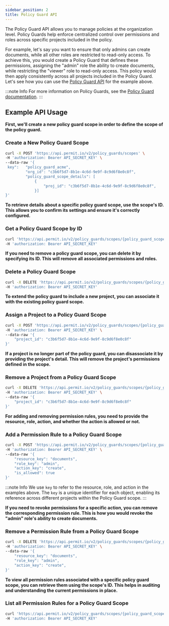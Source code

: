 ```yaml
---
sidebar_position: 2
title: Policy Guard API
---
```




The Policy Guard API allows you to manage policies at the organization level.
Policy Guards help enforce centralized control over permissions and roles across specific projects included in the policy.

For example, let's say you want to ensure that only admins can create documents, while all other roles are restricted to read-only access.
To achieve this, you would create a Policy Guard that defines these permissions, assigning the "admin" role the ability to create documents,
while restricting the "viewer" role to read-only access.
This policy would then apply consistently across all projects included in the Policy Guard.
Let's see how you can use the [Policy Guard API](https://api.permit.io/v2/redoc) for the example above.

:::note Info
For more information on Policy Guards, see the [Policy Guard documentation](/manage-your-account/policy-guard/policy_guard).
:::


## Example API Usage

**First, we'll create a new policy guard scope in order to define the scope of the policy guard.**

### Create a New Policy Guard Scope
```bash
curl -X POST 'https://api.permit.io/v2/policy_guards/scopes' \
-H 'authorization: Bearer API_SECRET_KEY' \
--data-raw '{
 key":   "policy_guard_acme",
         "org_id": "c3b6f5d7-8b1e-4c6d-9e9f-8c9d6f8e0c8f",
         "policy_guard_scope_details": [
             {
                 "proj_id": "c3b6f5d7-8b1e-4c6d-9e9f-8c9d6f8e0c8f",
             }]
}'
```

**To retrieve details about a specific policy guard scope, use the scope's ID. This allows you to confirm its settings and ensure it's correctly configured.**

### Get a Policy Guard Scope by ID
```bash
curl 'https://api.permit.io/v2/policy_guards/scopes/{policy_guard_scope_id}' \
-H 'authorization: Bearer API_SECRET_KEY'
```

**If you need to remove a policy guard scope, you can delete it by specifying its ID. This will remove all associated permissions and roles.**

### Delete a Policy Guard Scope
```bash
curl -X DELETE 'https://api.permit.io/v2/policy_guards/scopes/{policy_guard_scope_id}' \
-H 'authorization: Bearer API_SECRET_KEY'
```

**To extend the policy guard to include a new project, you can associate it with the existing policy guard scope.**

### Assign a Project to a Policy Guard Scope
```bash
curl -X POST 'https://api.permit.io/v2/policy_guards/scopes/{policy_guard_scope_id}/associate' \
-H 'authorization: Bearer API_SECRET_KEY' \
--data-raw '{
    "project_id": "c3b6f5d7-8b1e-4c6d-9e9f-8c9d6f8e0c8f"
}'
```

**If a project is no longer part of the policy guard, you can disassociate it by providing the project's detail. This will remove the project's permissions defined in the scope.**

### Remove a Project from a Policy Guard Scope
```bash
curl -X DELETE 'https://api.permit.io/v2/policy_guards/scopes/{policy_guard_scope_id}/disassociate' \
-H 'authorization: Bearer API_SECRET_KEY' \
--data-raw '{
    "project_id": "c3b6f5d7-8b1e-4c6d-9e9f-8c9d6f8e0c8f"
}'
```

**For adding and removing permission rules, you need to provide the resource, role, action, and whether the action is allowed or not.**

### Add a Permission Rule to a Policy Guard Scope
```bash
curl -X POST 'https://api.permit.io/v2/policy_guards/scopes/{policy_guard_scope_id}/rules' \
-H 'authorization: Bearer API_SECRET_KEY' \
--data-raw '{
    "resource_key": "documents",
    "role_key": "admin",
    "action_key": "create",
    "is_allowed": true
}'
```
:::note Info
We use `key` to refer to the resource, role, and action in the examples above. The `key` is a unique identifier for each object, enabling its reference across different projects within the Policy Guard scope.
:::

**If you need to revoke permissions for a specific action, you can remove the corresponding permission rule. This is how you would revoke the "admin" role's ability to create documents.**

### Remove a Permission Rule from a Policy Guard Scope
```bash
curl -X DELETE 'https://api.permit.io/v2/policy_guards/scopes/{policy_guard_scope_id}/rules' \
-H 'authorization: Bearer API_SECRET_KEY' \
--data-raw '{
    "resource_key": "documents",
    "role_key": "admin",
    "action_key": "create",
}'
```

**To view all permission rules associated with a specific policy guard scope, you can retrieve them using the scope's ID. This helps in auditing and understanding the current permissions in place.**

### List all Permission Rules for a Policy Guard Scope
```bash
curl 'https://api.permit.io/v2/policy_guards/scopes/{policy_guard_scope_id}/rules' \
-H 'authorization: Bearer API_SECRET_KEY'
```